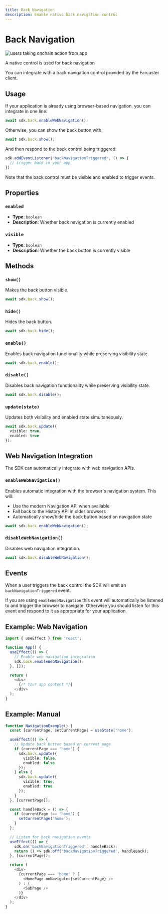 ```yaml
---
title: Back Navigation
description: Enable native back navigation control
---
```



# Back Navigation

![users taking onchain action from app](/transaction-preview.png)

<Caption>
  A native control is used for back navigation
</Caption>

You can integrate with a back navigation control provided by the Farcaster
client.

## Usage

If your application is already using browser-based navigation, you can
integrate in one line:

```ts
await sdk.back.enableWebNavigation();
```

Otherwise, you can show the back button with:

```ts
await sdk.back.show();
```

And then respond to the back control being triggered:

```ts
sdk.addEventListener('backNavigationTriggered', () => {
  // trigger back in your app
})
```

Note that the back control must be visible and enabled to trigger events.

## Properties

### `enabled`
- **Type**: `boolean`
- **Description**: Whether back navigation is currently enabled

### `visible`
- **Type**: `boolean`
- **Description**: Whether the back button is currently visible

## Methods

### `show()`
Makes the back button visible.

```ts
await sdk.back.show();
```

### `hide()`
Hides the back button.

```ts
await sdk.back.hide();
```

### `enable()`
Enables back navigation functionality while preserving visibility state.

```ts
await sdk.back.enable();
```

### `disable()`
Disables back navigation functionality while preserving visibility state.

```ts
await sdk.back.disable();
```

### `update(state)`
Updates both visibility and enabled state simultaneously.

```ts
await sdk.back.update({
  visible: true,
  enabled: true
});
```

## Web Navigation Integration

The SDK can automatically integrate with web navigation APIs.

### `enableWebNavigation()`

Enables automatic integration with the browser's navigation system. This will:
- Use the modern Navigation API when available
- Fall back to the History API in older browsers
- Automatically show/hide the back button based on navigation state

```ts
await sdk.back.enableWebNavigation();
```

### `disableWebNavigation()`

Disables web navigation integration.

```ts
await sdk.back.disableWebNavigation();
```

## Events

When a user triggers the back control the SDK will emit an
`backNavigationTriggered` event. 

If you are using `enableWebNavigation` this event will automatically be
listened to and trigger the browser to navigate. Otherwise you should listen
for this event and respond to it as appropriate for your application.

## Example: Web Navigation 

```ts
import { useEffect } from 'react';

function App() {
  useEffect(() => {
    // Enable web navigation integration
    sdk.back.enableWebNavigation();
  }, []);

  return (
    <div>
      {/* Your app content */}
    </div>
  );
}
```

## Example: Manual

```ts
function NavigationExample() {
  const [currentPage, setCurrentPage] = useState('home');

  useEffect(() => {
    // Update back button based on current page
    if (currentPage === 'home') {
      sdk.back.update({
        visible: false,
        enabled: false
      });
    } else {
      sdk.back.update({
        visible: true,
        enabled: true
      });
    }
  }, [currentPage]);

  const handleBack = () => {
    if (currentPage !== 'home') {
      setCurrentPage('home');
    }
  };

  // Listen for back navigation events
  useEffect(() => {
    sdk.on('backNavigationTriggered', handleBack);
    return () => sdk.off('backNavigationTriggered', handleBack);
  }, [currentPage]);

  return (
    <div>
      {currentPage === 'home' ? (
        <HomePage onNavigate={setCurrentPage} />
      ) : (
        <SubPage />
      )}
    </div>
  );
}
